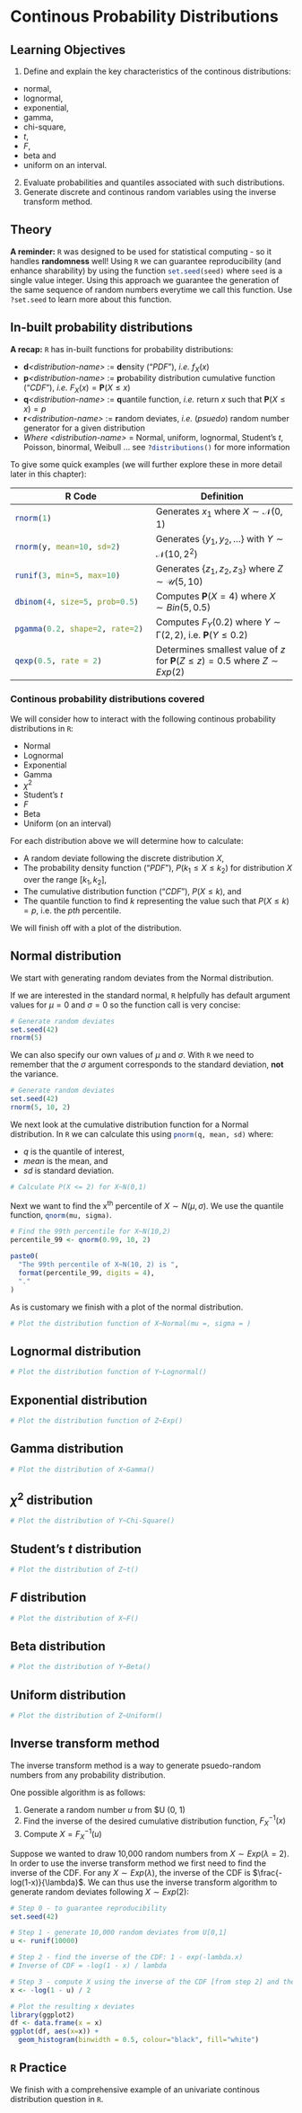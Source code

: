 # Continous Probability Distributions

## Learning Objectives {-#objectives-continous-distributions}

1. Define and explain the key characteristics of the continous distributions:
  - normal, 
  - lognormal, 
  - exponential, 
  - gamma, 
  - chi-square, 
  - $t$, 
  - $F$, 
  - beta and 
  - uniform on an interval.
2. Evaluate probabilities and quantiles associated with such distributions.
3. Generate discrete and continous random variables using the inverse transform method.

## Theory {-#theory-continous-distributions}

**A reminder:** `R` was designed to be used for statistical computing - so it handles **randomness** well! Using `R` we can guarantee reproducibility (and enhance sharability) by using the function `set.seed(seed)`{.R} where `seed` is a single value integer. Using this approach we guarantee the generation of the same sequence of random numbers everytime we call this function. Use `?set.seed`{.R} to learn more about this function.

## In-built probability distributions

**A recap:** `R` has in-built functions for probability distributions:

- **d***\<distribution-name\>* $:=$ **d**ensity ("_PDF_"), *i.e.* $f_X(x)$
- **p***\<distribution-name\>* $:=$ **p**robability distribution cumulative function ("_CDF_"), *i.e.* $F_X(x) =\boldsymbol{P}(X \leq x)$
- **q***\<distribution-name\>* $:=$ **q**uantile function, *i.e.* return $x$ such that $\boldsymbol{P}(X \leq x) = p$
- **r***\<distribution-name\>* $:=$ **r**andom deviates, *i.e.* (*psuedo*) random number generator for a given distribution
- *Where \<distribution-name\>* $=$ Normal, uniform, lognormal, Student's $t$, Poisson, binormal, Weibull ... see `?distributions()`{.R} for more information

To give some quick examples (we will further explore these in more detail later in this chapter):

| R Code | Definition |
|-|-|
| `rnorm(1)`{.R} | Generates $x_1$ where $X \sim \mathcal{N}(0,\,1)$ |
| `rnorm(y, mean=10, sd=2)`{.R} | Generates $\{y_1,\,y_2,\,\dots\}$ with $Y \sim \mathcal{N}(10,\,2^2)$ |
| `runif(3, min=5, max=10)`{.R} | Generates $\{z_1,\,z_2,\,z_3\}$  where $Z \sim \mathcal{U}(5,\,10)$ |
| `dbinom(4, size=5, prob=0.5)`{.R} | Computes $\boldsymbol{P}(X = 4)$ where $X \sim Bin(5,\,0.5)$ |
| `pgamma(0.2, shape=2, rate=2)`{.R} | Computes $F_Y(0.2)$ where $Y \sim \mathcal{\Gamma}(2,\,2)$, i.e.  $\boldsymbol{P}(Y\leq 0.2)$|
| `qexp(0.5, rate = 2)`{.R} | Determines smallest value of $z$ for $\boldsymbol{P}(Z \leq z) = 0.5$ where $Z \sim Exp(2)$ |

### Continous probability distributions covered {-}

We will consider how to interact with the following continous probability distributions in `R`:

- Normal
- Lognormal
- Exponential
- Gamma
- $\chi^2$
- Student's $t$
- $F$
- Beta
- Uniform (on an interval)

For each distribution above we will determine how to calculate:

- A random deviate following the discrete distribution $X$,
- The probability density function ("_PDF_"), $P(k_1 \leq X \leq k_2)$ for distribution $X$ over the range $[k_1,\,k_2]$,
- The cumulative distribution function ("_CDF_"), $P(X \leq k)$, and
- The quantile function to find $k$ representing the value such that $P(X \leq k) = p$, i.e. the _pth_ percentile.

We will finish off with a plot of the distribution.

## Normal distribution

We start with generating random deviates from the Normal distribution.

If we are interested in the standard normal, `R` helpfully has default argument values for $\mu = 0$ and $\sigma = 0$ so the function call is very concise:

```r
# Generate random deviates
set.seed(42)
rnorm(5)
```

We can also specify our own values of $\mu$ and $\sigma$. With `R` we need to remember that the $\sigma$ argument corresponds to the standard deviation, **not** the variance.

```r
# Generate random deviates
set.seed(42)
rnorm(5, 10, 2)
```

We next look at the cumulative distribution function for a Normal distribution. In `R` we can calculate this using `pnorm(q, mean, sd)`{.R} where:

- _q_ is the quantile of interest,
- _mean_ is the mean, and
- _sd_ is standard deviation.

```r
# Calculate P(X <= 2) for X~N(0,1)
```

Next we want to find the x<sup>th</sup> percentile of $X \sim N(\mu, \sigma)$. We use the quantile function, `qnorm(mu, sigma)`{.R}.

```r
# Find the 99th percentile for X~N(10,2)
percentile_99 <- qnorm(0.99, 10, 2)

paste0(
  "The 99th percentile of X~N(10, 2) is ",
  format(percentile_99, digits = 4),
  "."
)
```

As is customary we finish with a plot of the normal distribution.

```r
# Plot the distribution function of X~Normal(mu =, sigma = )
```

## Lognormal distribution

```r

# Plot the distribution function of Y~Lognormal()
```

## Exponential distribution

```r

# Plot the distribution function of Z~Exp()
```

## Gamma distribution

```r

# Plot the distribution of X~Gamma()
```

## $\chi^2$ distribution

```r

# Plot the distribution of Y~Chi-Square()
```

## Student's $t$ distribution

```r

# Plot the distribution of Z~t()
```

## $F$ distribution

```r

# Plot the distribution of X~F()
```

## Beta distribution

```r

# Plot the distribution of Y~Beta()
```

## Uniform distribution {#continous-uniform}

```r

# Plot the distribution of Z~Uniform()
```

## Inverse transform method

The inverse transform method is a way to generate psuedo-random numbers from any probability distribution. 

One possible algorithm is as follows:

1. Generate a random number $u$ from $U \sim \mathcal{U}(0, 1)
2. Find the inverse of the desired cumulative distribution function, $F^{-1}_X(x)$
3. Compute $X = F^{-1}_X(u)$

Suppose we wanted to draw 10,000 random numbers from $X \sim Exp(\lambda = 2)$. In order to use the inverse transform method we first need to find the inverse of the CDF. For any $X \sim Exp(\lambda)$, the inverse of the CDF is $\frac{-log(1-x)}{\lambda}$. We can thus use the inverse transform algorithm to generate random deviates following $X \sim Exp(2)$:

```r
# Step 0 - to guarantee reproducibility
set.seed(42)

# Step 1 - generate 10,000 random deviates from U[0,1]
u <- runif(10000)

# Step 2 - find the inverse of the CDF: 1 - exp(-lambda.x)
# Inverse of CDF = -log(1 - x) / lambda

# Step 3 - compute X using the inverse of the CDF [from step 2] and the random deviates u [from step 1]
x <- -log(1 - u) / 2

# Plot the resulting x deviates
library(ggplot2)
df <- data.frame(x = x) 
ggplot(df, aes(x=x)) +
  geom_histogram(binwidth = 0.5, colour="black", fill="white")
```

## `R` Practice {-#practice-continous-distributions}

We finish with a comprehensive example of an univariate continous distribution question in `R`.